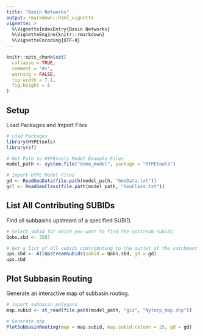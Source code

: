 ```yaml
---
title: "Basin Networks"
output: rmarkdown::html_vignette
vignette: >
  %\VignetteIndexEntry{Basin Networks}
  %\VignetteEngine{knitr::rmarkdown}
  %\VignetteEncoding{UTF-8}
---
```


```r
knitr::opts_chunk$set(
  collapse = TRUE,
  comment = "#>",
  warning = FALSE,
  fig.width = 7.1,
  fig.height = 6
)
```

## Setup
Load Packages and Import Files
```r
# Load Packages
library(HYPEtools)
library(sf)

# Get Path to HYPEtools Model Example Files
model_path <- system.file("demo_model", package = "HYPEtools")

# Import HYPE Model Files
gd <- ReadGeoData(file.path(model_path, "GeoData.txt"))
gcl <- ReadGeoClass(file.path(model_path, "GeoClass.txt"))
```

## List All Contributing SUBIDs
Find all subbasins upstream of a specified SUBID.
```r
# Select subid for which you want to find the upstream subids
Qobs.sbd <- 3587

# Get a list of all subids contributing to the outlet of the catchment
ups.sbd <- AllUpstreamSubids(subid = Qobs.sbd, gd = gd)
ups.sbd
```

## Plot Subbasin Routing
Generate an interactive map of subbasin routing.
```r
# import subbasin polygons
map.subid <- st_read(file.path(model_path, "gis", "Nytorp_map.shp"))

# Generate map
PlotSubbasinRouting(map = map.subid, map.subid.column = 25, gd = gd)
```
